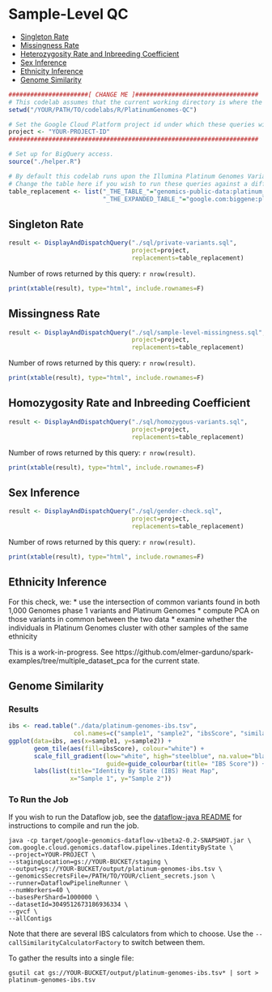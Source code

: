 <!-- R Markdown Documentation, DO NOT EDIT THE PLAIN MARKDOWN VERSION OF THIS FILE -->

<!-- Copyright 2015 Google Inc. All rights reserved. -->

<!-- Licensed under the Apache License, Version 2.0 (the "License"); -->
<!-- you may not use this file except in compliance with the License. -->
<!-- You may obtain a copy of the License at -->

<!--     http://www.apache.org/licenses/LICENSE-2.0 -->

<!-- Unless required by applicable law or agreed to in writing, software -->
<!-- distributed under the License is distributed on an "AS IS" BASIS, -->
<!-- WITHOUT WARRANTIES OR CONDITIONS OF ANY KIND, either express or implied. -->
<!-- See the License for the specific language governing permissions and -->
<!-- limitations under the License. -->

# Sample-Level QC

* [Singleton Rate](#singleton-rate)
* [Missingness Rate](#missingness-rate)
* [Heterozygosity Rate and Inbreeding Coefficient](#homozygosity-rate-and-inbreeding-coefficient)
* [Sex Inference](#sex-inference)
* [Ethnicity Inference](#ethnicity-inference)
* [Genome Similarity](#genome-similarity)

```r
######################[ CHANGE ME ]##################################
# This codelab assumes that the current working directory is where the Rmd file resides.
setwd("/YOUR/PATH/TO/codelabs/R/PlatinumGenomes-QC")

# Set the Google Cloud Platform project id under which these queries will run.
project <- "YOUR-PROJECT-ID"
#####################################################################
```

```r
# Set up for BigQuery access.
source("./helper.R")

# By default this codelab runs upon the Illumina Platinum Genomes Variants.
# Change the table here if you wish to run these queries against a different table.
table_replacement <- list("_THE_TABLE_"="genomics-public-data:platinum_genomes.variants",
                          "_THE_EXPANDED_TABLE_"="google.com:biggene:platinum_genomes.expanded_variants")
```

## Singleton Rate
```r
result <- DisplayAndDispatchQuery("./sql/private-variants.sql",
                                  project=project,
                                  replacements=table_replacement)
```
Number of rows returned by this query: `r nrow(result)`.

```r
print(xtable(result), type="html", include.rownames=F)
```

## Missingness Rate
```r
result <- DisplayAndDispatchQuery("./sql/sample-level-missingness.sql",
                                  project=project,
                                  replacements=table_replacement)
```
Number of rows returned by this query: `r nrow(result)`.

```r
print(xtable(result), type="html", include.rownames=F)
```

## Homozygosity Rate and Inbreeding Coefficient

```r
result <- DisplayAndDispatchQuery("./sql/homozygous-variants.sql",
                                  project=project,
                                  replacements=table_replacement)
```
Number of rows returned by this query: `r nrow(result)`.

```r
print(xtable(result), type="html", include.rownames=F)
```

## Sex Inference

```r
result <- DisplayAndDispatchQuery("./sql/gender-check.sql",
                                  project=project,
                                  replacements=table_replacement)
```
Number of rows returned by this query: `r nrow(result)`.

```r
print(xtable(result), type="html", include.rownames=F)
```

## Ethnicity Inference

For this check, we:
* use the intersection of common variants found in both 1,000 Genomes phase 1 variants and Platinum Genomes
* compute PCA on those variants in common between the two data
* examine whether the individuals in Platinum Genomes cluster with other samples of the same ethnicity

This is a work-in-progress.  See https://github.com/elmer-garduno/spark-examples/tree/multiple_dataset_pca for the current state.

## Genome Similarity

### Results

```r
ibs <- read.table("./data/platinum-genomes-ibs.tsv",
                  col.names=c("sample1", "sample2", "ibsScore", "similar", "observed"))
ggplot(data=ibs, aes(x=sample1, y=sample2)) +
       geom_tile(aes(fill=ibsScore), colour="white") +
       scale_fill_gradient(low="white", high="steelblue", na.value="black", trans="log",
                           guide=guide_colourbar(title= "IBS Score")) +
       labs(list(title="Identity By State (IBS) Heat Map",
                 x="Sample 1", y="Sample 2"))
```

### To Run the Job

If you wish to run the Dataflow job, see the [dataflow-java README](https://github.com/googlegenomics/dataflow-java) for instructions to compile and run the job.
```
java -cp target/google-genomics-dataflow-v1beta2-0.2-SNAPSHOT.jar \
com.google.cloud.genomics.dataflow.pipelines.IdentityByState \
--project=YOUR-PROJECT \
--stagingLocation=gs://YOUR-BUCKET/staging \
--output=gs://YOUR-BUCKET/output/platinum-genomes-ibs.tsv \
--genomicsSecretsFile=/PATH/TO/YOUR/client_secrets.json \
--runner=DataflowPipelineRunner \
--numWorkers=40 \
--basesPerShard=1000000 \
--datasetId=3049512673186936334 \
--gvcf \
--allContigs
```

Note that there are several IBS calculators from which to choose.  Use the `--callSimilarityCalculatorFactory` to switch between them.

To gather the results into a single file:
```
gsutil cat gs://YOUR-BUCKET/output/platinum-genomes-ibs.tsv* | sort > platinum-genomes-ibs.tsv
```
